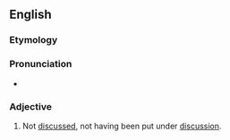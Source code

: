 ==English==

===Etymology===
{{prefix|en|un|discussed}}

===Pronunciation===
* {{rhymes|en|ʌst|s=3}}

===Adjective===
{{en-adj}}

# Not [[discussed]], not having been put under [[discussion]].